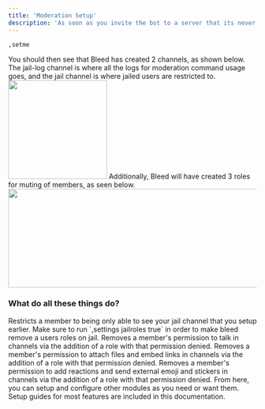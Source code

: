 ```yaml
---
title: 'Moderation Setup'
description: 'As soon as you invite the bot to a server that its never been in before, you'll want to set up moderation commands and moderation logs with the commands below.'
---
```


```
,setme
```
You should then see that Bleed has created 2 channels, as shown below. The jail-log channel is where all the logs for moderation command usage goes, and the jail channel is where jailed users are restricted to. 
<img height="200" width="200" src="https://cdn.discordapp.com/attachments/1176141361678913577/1259939424612122674/image.png?ex=668d8187&is=668c3007&hm=5c5d437a917d3f939e3d92f6feb8634f66efd027106d63412e9ce0cb71989347" />
Additionally, Bleed will have created 3 roles for muting of members, as seen below.
<img height="200" width="600" src="https://cdn.discordapp.com/attachments/1176141361678913577/1259945311074517062/image.png?ex=668d8702&is=668c3582&hm=2b4e3e5edcf13489879e2a3671b4aab2ff99e2dde7b3703b1c15e49e87cca6de&" />
### What do all these things do?
<AccordionGroup>
  <Accordion title="jail">
    Restricts a member to being only able to see your jail channel that you setup earlier. Make sure to run `,settings jailroles true` in order to make bleed remove a users roles on jail.
  </Accordion>

  <Accordion title="mute">
  Removes a member's permission to talk in channels via the addition of a role with that permission denied.
  </Accordion>

  <Accordion title="imute">
    Removes a member's permission to attach files and embed links in channels via the addition of a role with that permission denied.
  </Accordion>

  <Accordion title="rmute">
    Removes a member's permission to add reactions and send external emoji and stickers in channels via the addition of a role with that permission denied.
  </Accordion>
</AccordionGroup>
From here, you can setup and configure other modules as you need or want them. Setup guides for most features are included in this documentation.